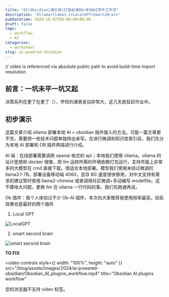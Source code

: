 ```yaml
---
title: "AI|Obsidian|演示用|打造丝滑Ob+本地AI写作工作流"
description: "Ollama+llama3.1+LocalGPT+Smart2Brain"
pubDatetime: 2024-10-02T00:00:00+08:00
draft: false
tags:
  - workflow
  - AI
categories:
  - worksheet
slug: ai-powered-obsidian
---
```


// video is referenced via absolute public path to avoid build-time import resolution

## 前言：一坑未平一坑又起

决策系列在更了在更了（），学校的课表变动非常大，这几天疯狂赶作业中。

## 初步演示

这篇文章介绍 ollama 部署本地 AI + obsidian 插件接入的方法。可能一篇文章更不完，需要把一些技术问题单独拎出来写。在进行微调和知识库索引前，我们先分为本地 AI 部署和 OB 插件两端进行介绍。

AI 端：在线部署需要调用 openai 格式的 api；本地我们使用 ollama。ollama 的设计思想和 docker 很像，把 llm 运转所需的环境依赖打包运行，支持市面上非常多的大模型在 cmd 直接下载，很适合本地部署。模型我们使用未经过微调的 llama3.1-7B。部署设备移动端 4060，显存 8G 速度很快够用，对中文支持有需求的建议暂时使用 llama2-chinese 或者调用社区微调+手动编写 modelfile。这不算啥大问题，更换 llm 在 ollama 一行代码的事。我们先跑通再说。

Ob 插件：我个人体验过不少 Ob-AI 插件，本次向大家推荐我使用频率最高，目前效果也是最好的两个插件

1. Local GPT

![LocalGPT](@/assets/images/2024/ai-powered-obsidian/localgpt.png)

2. smart second brain

![smart second brain](@/assets/images/2024/ai-powered-obsidian/image.png)

**TO FIX**

<video
  controls
  style={{ width: "100%", height: "auto" }}
  src="/blog/assets/images/2024/ai-powered-obsidian/Obsidian_AI_plugins_workflow.mp4"
  title="Obsidian AI plugins workflow"
>
  您的浏览器不支持 video 标签。
</video>

